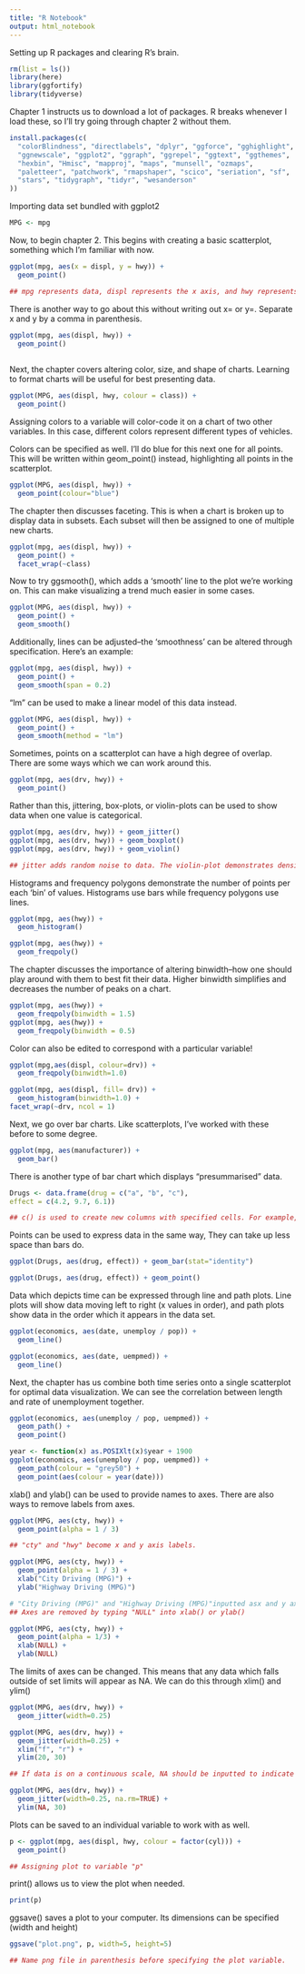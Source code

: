 ```yaml
---
title: "R Notebook"
output: html_notebook
---
```


Setting up R packages and clearing R's brain. 


```r
rm(list = ls())
library(here)
library(ggfortify)
library(tidyverse)
```

Chapter 1 instructs us to download a lot of packages. R breaks whenever I load these, so I'll try going through chapter 2 without them. 

```r
install.packages(c(
  "colorBlindness", "directlabels", "dplyr", "ggforce", "gghighlight", 
  "ggnewscale", "ggplot2", "ggraph", "ggrepel", "ggtext", "ggthemes", 
  "hexbin", "Hmisc", "mapproj", "maps", "munsell", "ozmaps", 
  "paletteer", "patchwork", "rmapshaper", "scico", "seriation", "sf", 
  "stars", "tidygraph", "tidyr", "wesanderson" 
))
```


Importing data set bundled with ggplot2

```r
MPG <- mpg 
```


Now, to begin chapter 2. This begins with creating a basic scatterplot, something which I'm familiar with now.


```r
ggplot(mpg, aes(x = displ, y = hwy)) + 
  geom_point()

## mpg represents data, displ represents the x axis, and hwy represents the y axis. geom_point() indicates that we're working with a scatterplot. 
```

There is another way to go about this without writing out x= or y=. Separate x and y by a comma in parenthesis. 

```r
ggplot(mpg, aes(displ, hwy)) +
  geom_point()
  
```


Next, the chapter covers altering color, size, and shape of charts. Learning to format charts will be useful for best presenting data. 

```r
ggplot(MPG, aes(displ, hwy, colour = class)) + 
  geom_point()
```

Assigning colors to a variable will color-code it on a chart of two other variables. In this case, different colors represent different types of vehicles. 

Colors can be specified as well. I'll do blue for this next one for all points. This will be written within geom_point() instead, highlighting all points in the scatterplot. 

```r
ggplot(MPG, aes(displ, hwy)) + 
  geom_point(colour="blue")
```

The chapter then discusses faceting. This is when a chart is broken up to display data in subsets. Each subset will then be assigned to one of multiple new charts. 

```r
ggplot(mpg, aes(displ, hwy)) +
  geom_point() +
  facet_wrap(~class)
```


Now to try ggsmooth(), which adds a 'smooth' line to the plot we're working on. This can make visualizing a trend much easier in some cases. 

```r
ggplot(MPG, aes(displ, hwy)) +
  geom_point() +
  geom_smooth()
```
Additionally, lines can be adjusted--the 'smoothness' can be altered through specification. Here's an example: 

```r
ggplot(mpg, aes(displ, hwy)) +
  geom_point() +
  geom_smooth(span = 0.2)

```

"lm" can be used to make a linear model of this data instead. 

```r
ggplot(MPG, aes(displ, hwy)) +
  geom_point() +
  geom_smooth(method = "lm")
```

Sometimes, points on a scatterplot can have a high degree of overlap. There are some ways which we can work around this. 

```r
ggplot(mpg, aes(drv, hwy)) + 
  geom_point()

```

Rather than this, jittering, box-plots, or violin-plots can be used to show data when one value is categorical. 

```r
ggplot(mpg, aes(drv, hwy)) + geom_jitter()
ggplot(mpg, aes(drv, hwy)) + geom_boxplot()
ggplot(mpg, aes(drv, hwy)) + geom_violin()

## jitter adds random noise to data. The violin-plot demonstrates density of distribution in data.
```

Histograms and frequency polygons demonstrate the number of points per each 'bin' of values. Histograms use bars while frequency polygons use lines. 

```r
ggplot(mpg, aes(hwy)) +
  geom_histogram()

ggplot(mpg, aes(hwy)) + 
  geom_freqpoly()
```

The chapter discusses the importance of altering binwidth--how one should play around with them to best fit their data. Higher binwidth simplifies and decreases the number of peaks on a chart. 

```r
ggplot(mpg, aes(hwy)) + 
  geom_freqpoly(binwidth = 1.5)
ggplot(mpg, aes(hwy)) + 
  geom_freqpoly(binwidth = 0.5)
```

Color can also be edited to correspond with a particular variable! 

```r
ggplot(mpg,aes(displ, colour=drv)) +
  geom_freqpoly(binwidth=1.0)

ggplot(mpg, aes(displ, fill= drv)) +
  geom_histogram(binwidth=1.0) +
facet_wrap(~drv, ncol = 1)
```

Next, we go over bar charts. Like scatterplots, I've worked with these before to some degree. 

```r
ggplot(mpg, aes(manufacturer)) +
  geom_bar()
```

There is another type of bar chart which displays "presummarised" data.

```r
Drugs <- data.frame(drug = c("a", "b", "c"),
effect = c(4.2, 9.7, 6.1))

## c() is used to create new columns with specified cells. For example, "drug" contains a, b, and c.

```

Points can be used to express data in the same way, They can take up less space than bars do. 

```r
ggplot(Drugs, aes(drug, effect)) + geom_bar(stat="identity") 

ggplot(Drugs, aes(drug, effect)) + geom_point()
```
Data which depicts time can be expressed through line and path plots. Line plots will show data moving left to right (x values in order), and path plots show data in the order which it appears in the data set. 

```r
ggplot(economics, aes(date, unemploy / pop)) +
  geom_line()

ggplot(economics, aes(date, uempmed)) +
  geom_line()
```

Next, the chapter has us combine both time series onto a single scatterplot for optimal data visualization. We can see the correlation between length and rate of unemployment together. 

```r
ggplot(economics, aes(unemploy / pop, uempmed)) +
  geom_path() +
  geom_point()

year <- function(x) as.POSIXlt(x)$year + 1900
ggplot(economics, aes(unemploy / pop, uempmed)) +
  geom_path(colour = "grey50") +
  geom_point(aes(colour = year(date)))

```

xlab() and ylab() can be used to provide names to axes. There are also ways to remove labels from axes. 

```r
ggplot(MPG, aes(cty, hwy)) + 
  geom_point(alpha = 1 / 3)

## "cty" and "hwy" become x and y axis labels. 

ggplot(MPG, aes(cty, hwy)) +
  geom_point(alpha = 1 / 3) +
  xlab("City Driving (MPG)") +
  ylab("Highway Driving (MPG)")

# "City Driving (MPG)" and "Highway Driving (MPG)"inputted asx and y axius labels. 
## Axes are removed by typing "NULL" into xlab() or ylab()

ggplot(MPG, aes(cty, hwy)) +
  geom_point(alpha = 1/3) +
  xlab(NULL) +
  ylab(NULL)
```

The limits of axes can be changed. This means that any data which falls outside of set limits will appear as NA. We can do this through xlim() and ylim() 

```r
ggplot(MPG, aes(drv, hwy)) +
  geom_jitter(width=0.25)

ggplot(MPG, aes(drv, hwy)) +
  geom_jitter(width=0.25) +
  xlim("f", "r") +
  ylim(20, 30)

## If data is on a continuous scale, NA should be inputted to indicate that we're only setting one limit. na.rm=TRUE ensures that rows containing NA data are removed. 

ggplot(MPG, aes(drv, hwy)) +
  geom_jitter(width=0.25, na.rm=TRUE) +
  ylim(NA, 30)

```

Plots can be saved to an individual variable to work with as well. 

```r
p <- ggplot(mpg, aes(displ, hwy, colour = factor(cyl))) + 
  geom_point()

## Assigning plot to variable "p"
```

print() allows us to view the plot when needed. 

```r
print(p)
```

ggsave() saves a plot to your computer. Its dimensions can be specified (width and height)

```r
ggsave("plot.png", p, width=5, height=5)

## Name png file in parenthesis before specifying the plot variable. 
```

